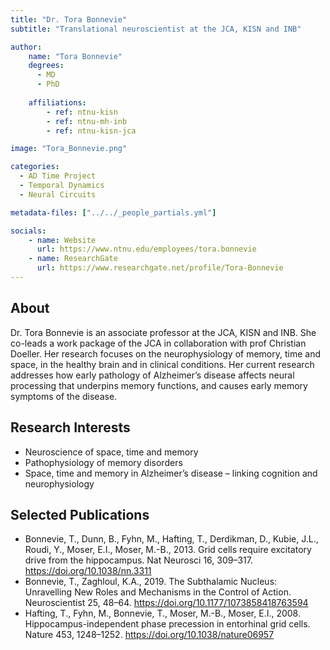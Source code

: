```yaml
---
title: "Dr. Tora Bonnevie"
subtitle: "Translational neuroscientist at the JCA, KISN and INB"

author:
    name: "Tora Bonnevie"
    degrees:
      - MD
      - PhD
      
    affiliations:
        - ref: ntnu-kisn
        - ref: ntnu-mh-inb
        - ref: ntnu-kisn-jca

image: "Tora_Bonnevie.png"

categories:
  - AD Time Project
  - Temporal Dynamics
  - Neural Circuits

metadata-files: ["../../_people_partials.yml"]

socials:
    - name: Website
      url: https://www.ntnu.edu/employees/tora.bonnevie
    - name: ResearchGate
      url: https://www.researchgate.net/profile/Tora-Bonnevie
---
```


## About

Dr. Tora Bonnevie is an associate professor at the JCA, KISN and INB. She co-leads a work package of the JCA in collaboration with prof Christian Doeller. Her research focuses on the neurophysiology of memory, time and space, in the healthy brain and in clinical conditions. Her current research addresses how early pathology of Alzheimer’s disease affects neural processing that underpins memory functions, and causes early memory symptoms of the disease.

## Research Interests

- Neuroscience of space, time and memory
- Pathophysiology of memory disorders
- Space, time and memory in Alzheimer’s disease – linking cognition and neurophysiology

## Selected Publications

- Bonnevie, T., Dunn, B., Fyhn, M., Hafting, T., Derdikman, D., Kubie, J.L., Roudi, Y., Moser, E.I., Moser, M.-B., 2013. Grid cells require excitatory drive from the hippocampus. Nat Neurosci 16, 309–317. [https://doi.org/10.1038/nn.3311](https://www.nature.com/articles/nn.3311) 
- Bonnevie, T., Zaghloul, K.A., 2019. The Subthalamic Nucleus: Unravelling New Roles and Mechanisms in the Control of Action. Neuroscientist 25, 48–64. [https://doi.org/10.1177/1073858418763594](https://journals.sagepub.com/doi/10.1177/1073858418763594)
- Hafting, T., Fyhn, M., Bonnevie, T., Moser, M.-B., Moser, E.I., 2008. Hippocampus-independent phase precession in entorhinal grid cells. Nature 453, 1248–1252. [https://doi.org/10.1038/nature06957](https://www.nature.com/articles/nature06957)
